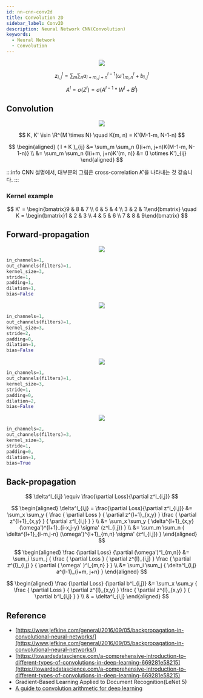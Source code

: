 ```yaml
---
id: nn-cnn-conv2d
title: Convolution 2D
sidebar_label: Conv2D
description: Neural Network CNN(Convolution)
keywords:
  - Neural Network
  - Convolution
---
```



<center>
  <img src={useBaseUrl('img/nn/basics/cnn/nn-cnn-example.png')} />
</center>

$$
z^l_{i,j} = \sum_m \sum_n{a^{l-1}_{i+m,j+n} (\omega')^l_{m,n} + b^l_{i,j}}
$$

$$
A^l = \sigma (Z^l) = \sigma ( A^{l-1} * W^l + B^l )
$$

## Convolution

<center>
  <img src={useBaseUrl('img/nn/basics/cnn/nn-cnn-conv2d.gif')} />
</center>

$$
K, K' \isin \R^{M \times N} \quad K(m, n) = K'(M-1-m, N-1-n)
$$

$$
\begin{aligned}
( I * K )_{ij}
&= \sum_m \sum_n {I(i+m, j+n)K(M-1-m, N-1-n)} \\
&= \sum_m \sum_n {I(i+m, j+n)K'(m, n)} &= (I \otimes K')_{ij}
\end{aligned}
$$

:::info
CNN 설명에서, 대부분의 그림은 cross-correlation $K'$을 나타내는 것 같습니다.
:::

### Kernel example

$$
K' = \begin{bmatrix}9 & 8 & 7 \\ 6 & 5 & 4 \\ 3 & 2 & 1\end{bmatrix} \quad
K = \begin{bmatrix}1 & 2 & 3 \\ 4 & 5 & 6 \\ 7 & 8 & 9\end{bmatrix}
$$

## Forward-propagation

<center>
  <img
    src={useBaseUrl('img/nn/basics/cnn/nn-cnn-same-padding-no-strides.gif')}
  />
</center>

```python {5}
in_channels=1,
out_channels(filters)=1,
kernel_size=3,
stride=1,
padding=1,
dilation=1,
bias=False
```

<center>
  <img src={useBaseUrl('img/nn/basics/cnn/nn-cnn-strides.gif')} />
</center>

```python {4}
in_channels=1,
out_channels(filters)=1,
kernel_size=3,
stride=2,
padding=0,
dilation=1,
bias=False
```

<center>
  <img src={useBaseUrl('img/nn/basics/cnn/nn-cnn-dilation.gif')} />
</center>

```python {6}
in_channels=1,
out_channels(filters)=1,
kernel_size=3,
stride=1,
padding=0,
dilation=2,
bias=False
```

<center>
  <img src={useBaseUrl('img/nn/basics/cnn/nn-cnn-in2out3.jpg')} />
</center>

```python
in_channels=2,
out_channels(filters)=3,
kernel_size=3,
stride=1,
padding=0,
dilation=1,
bias=True
```

## Back-propagation

$$
\delta^l_{i,j} \equiv \frac{\partial Loss}{\partial z^l_{i,j}}
$$

$$
\begin{aligned}
\delta^l_{i,j} = \frac{\partial Loss}{\partial z^l_{i,j}}
&= \sum_x \sum_y {
  \frac { \partial Loss } { \partial z^{l+1}_{x,y} }
  \frac { \partial z^{l+1}_{x,y} } { \partial z^l_{i,j} }
  } \\
&= \sum_x \sum_y {
  \delta^{l+1}_{x,y} (\omega')^{l+1}_{i-x,j-y} \sigma' (z^l_{i,j})
  } \\
&= \sum_m \sum_n {
  \delta^{l+1}_{i-m,j-n} (\omega')^{l+1}_{m,n} \sigma' (z^l_{i,j})
  }
\end{aligned}
$$

$$
\begin{aligned}
\frac {\partial Loss} {\partial (\omega')^l_{m,n}}
&= \sum_i \sum_j {
  \frac { \partial Loss } { \partial z^{l}_{i,j} }
  \frac { \partial z^{l}_{i,j} } { \partial ( \omega' )^l_{m,n} }
  } \\
&= \sum_i \sum_j {
  \delta^l_{i,j} a^{l-1}_{i+m, j+n}
  }
\end{aligned}
$$

$$
\begin{aligned}
\frac {\partial Loss} {\partial b^l_{i,j}}
&= \sum_x \sum_y {
  \frac { \partial Loss } { \partial z^{l}_{x,y} }
  \frac { \partial z^{l}_{x,y} } { \partial b^l_{i,j} }
  } \\
& = \delta^l_{i,j}
\end{aligned}
$$

## Reference

- [https://www.jefkine.com/general/2016/09/05/backpropagation-in-convolutional-neural-networks/](https://www.jefkine.com/general/2016/09/05/backpropagation-in-convolutional-neural-networks/)
- [https://towardsdatascience.com/a-comprehensive-introduction-to-different-types-of-convolutions-in-deep-learning-669281e58215](https://towardsdatascience.com/a-comprehensive-introduction-to-different-types-of-convolutions-in-deep-learning-669281e58215)
- Gradient-Based Learning Applied to Document Recognition(LeNet 5)
- [A guide to convolution arithmetic for deep learning](https://arxiv.org/pdf/1603.07285.pdf)
